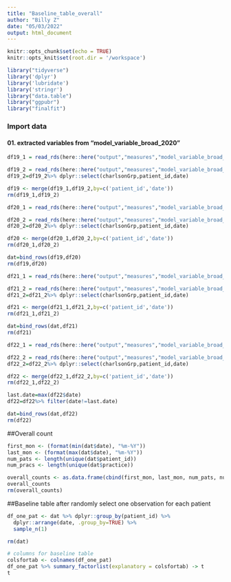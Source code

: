 ```yaml
---
title: "Baseline_table_overall"
author: "Billy Z"
date: "05/03/2022"
output: html_document
---
```


```r
knitr::opts_chunk$set(echo = TRUE)
knitr::opts_knit$set(root.dir = '/workspace')
```



```r
library("tidyverse") 
library('dplyr')
library('lubridate')
library('stringr')
library("data.table")
library("ggpubr")
library("finalfit")
```

### Import data

#### 01.  extracted variables from "model_variable_broad_2020"

```r

df19_1 = read_rds(here::here("output","measures","model_variable_broad_2019_1.rds"))

df19_2 = read_rds(here::here("output","measures","model_variable_broad_2019_2.rds"))
df19_2=df19_2%>% dplyr::select(charlsonGrp,patient_id,date)

df19 <- merge(df19_1,df19_2,by=c('patient_id','date'))
rm(df19_1,df19_2)

df20_1 = read_rds(here::here("output","measures","model_variable_broad_2020_1.rds"))

df20_2 = read_rds(here::here("output","measures","model_variable_broad_2020_2.rds"))
df20_2=df20_2%>% dplyr::select(charlsonGrp,patient_id,date)

df20 <- merge(df20_1,df20_2,by=c('patient_id','date'))
rm(df20_1,df20_2)

dat=bind_rows(df19,df20)
rm(df19,df20)

df21_1 = read_rds(here::here("output","measures","model_variable_broad_2021_1.rds"))

df21_2 = read_rds(here::here("output","measures","model_variable_broad_2021_2.rds"))
df21_2=df21_2%>% dplyr::select(charlsonGrp,patient_id,date)

df21 <- merge(df21_1,df21_2,by=c('patient_id','date'))
rm(df21_1,df21_2)

dat=bind_rows(dat,df21)
rm(df21)

df22_1 = read_rds(here::here("output","measures","model_variable_broad_2022_1.rds"))

df22_2 = read_rds(here::here("output","measures","model_variable_broad_2022_2.rds"))
df22_2=df22_2%>% dplyr::select(charlsonGrp,patient_id,date)

df22 <- merge(df22_1,df22_2,by=c('patient_id','date'))
rm(df22_1,df22_2)

last.date=max(df22$date)
df22=df22%>% filter(date!=last.date)

dat=bind_rows(dat,df22)
rm(df22)

```

##Overall count

```r

first_mon <- (format(min(dat$date), "%m-%Y"))
last_mon <- (format(max(dat$date), "%m-%Y"))
num_pats <- length(unique(dat$patient_id))
num_pracs <- length(unique(dat$practice))

overall_counts <- as.data.frame(cbind(first_mon, last_mon, num_pats, num_pracs))
overall_counts
rm(overall_counts) 

```

##Baseline table after randomly select one observation for each patient 

```r

df_one_pat <- dat %>% dplyr::group_by(patient_id) %>%
  dplyr::arrange(date, .group_by=TRUE) %>%
  sample_n(1)

rm(dat)  

# columns for baseline table
colsfortab <- colnames(df_one_pat)
df_one_pat %>% summary_factorlist(explanatory = colsfortab) -> t
t

```


